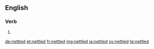 ==English==

===Verb===
{{head|en}}

# {{en-past of|nettle}}

[[de:nettled]]
[[et:nettled]]
[[fr:nettled]]
[[mg:nettled]]
[[ja:nettled]]
[[sv:nettled]]
[[te:nettled]]